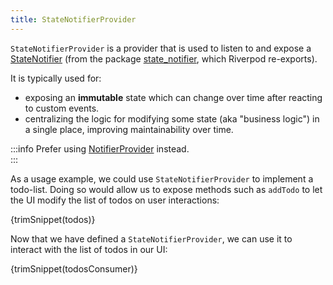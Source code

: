 ```yaml
---
title: StateNotifierProvider
---
```



`StateNotifierProvider` is a provider that is used to listen to and expose a
[StateNotifier] (from the package [state_notifier], which Riverpod re-exports).

It is typically used for:

- exposing an **immutable** state which can change over time after reacting to
  custom events.
- centralizing the logic for modifying some state (aka "business logic") in a
  single place, improving maintainability over time.

:::info
Prefer using [NotifierProvider] instead.  
:::

As a usage example, we could use `StateNotifierProvider` to implement a todo-list.
Doing so would allow us to expose methods such as `addTodo` to let the UI
modify the list of todos on user interactions:

<CodeBlock>{trimSnippet(todos)}</CodeBlock>

Now that we have defined a `StateNotifierProvider`, we can use it to interact
with the list of todos in our UI:

<CodeBlock>{trimSnippet(todosConsumer)}</CodeBlock>

[state_notifier]: https://pub.dev/packages/state_notifier
[statenotifier]: https://pub.dev/documentation/state_notifier/latest/state_notifier/StateNotifier-class.html
[provider]: ./provider
[futureprovider]: ./future_provider
[notifierprovider]: ./notifier_provider
